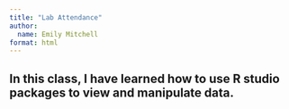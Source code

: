 ```yaml
---
title: "Lab Attendance"
author: 
  name: Emily Mitchell
format: html
---
```


## In this class, I have learned how to use R studio packages to view and manipulate data. 
